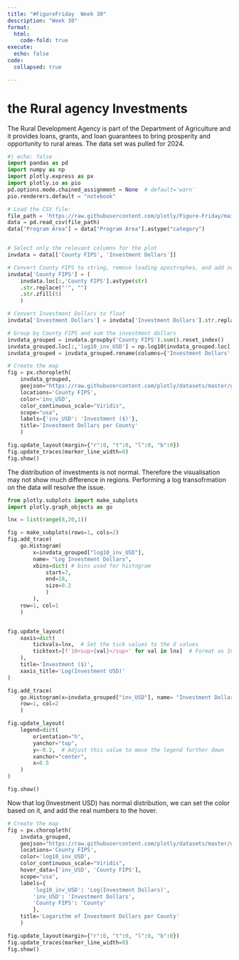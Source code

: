 ```yaml
---
title: "#FigureFriday  Week 30"
description: "Week 30"
format: 
  html:
    code-fold: true
execute:
  echo: false
code:
  collapsed: true

---
```


# the Rural agency Investments

The Rural Development Agency is part of the Department of Agriculture and it provides loans, grants, and loan guarantees to bring prosperity and opportunity to rural areas. The data set was pulled for 2024. 


```python
#| echo: false
import pandas as pd
import numpy as np
import plotly.express as px
import plotly.io as pio
pd.options.mode.chained_assignment = None  # default='warn'
pio.renderers.default = "notebook"

# Load the CSV file:
file_path = 'https://raw.githubusercontent.com/plotly/Figure-Friday/main/2024/week-30/rural-investments.csv'
data = pd.read_csv(file_path)
data["Program Area"] = data["Program Area"].astype("category")


# Select only the relevant columns for the plot
invdata = data[['County FIPS', 'Investment Dollars']]

# Convert County FIPS to string, remove leading apostrophes, and add zero when needed
invdata['County FIPS'] = (
    invdata.loc[:,'County FIPS'].astype(str)
    .str.replace("'", "")
    .str.zfill(5)
    )

# Convert Investment Dollars to float
invdata['Investment Dollars'] = invdata['Investment Dollars'].str.replace(',', '').astype(float)

# Group by County FIPS and sum the investment dollars
invdata_grouped = invdata.groupby('County FIPS').sum().reset_index()
invdata_grouped.loc[:,'log10_inv_USD'] = np.log10(invdata_grouped.loc[:,'Investment Dollars'])
invdata_grouped = invdata_grouped.rename(columns={'Investment Dollars':'inv_USD'})

```


```python
# Create the map
fig = px.choropleth(
    invdata_grouped,
    geojson="https://raw.githubusercontent.com/plotly/datasets/master/geojson-counties-fips.json",
    locations='County FIPS',
    color='inv_USD',
    color_continuous_scale="Viridis",
    scope="usa",
    labels={'inv_USD': 'Investment ($)'},
    title='Investment Dollars per County'
    )

fig.update_layout(margin={"r":0, "t":0, "l":0, "b":0})
fig.update_traces(marker_line_width=0)
fig.show()

```

The distribution of investments is not normal. Therefore the visualisation may not show much difference in regions. Performing a log transofrmation on the data will resolve the issue.

```python
from plotly.subplots import make_subplots
import plotly.graph_objects as go

lnx = list(range(8,20,1))

fig = make_subplots(rows=1, cols=2)
fig.add_trace(
    go.Histogram(
        x=invdata_grouped["log10_inv_USD"], 
        name= "Log Investment Dollars",
        xbins=dict( # bins used for histogram
            start=7,
            end=18,
            size=0.2
            )
        ), 
    row=1, col=1
    )


fig.update_layout(
    xaxis=dict(
        tickvals=lnx,  # Set the tick values to the X values
        ticktext=[f'10<sup>{val}</sup>' for val in lnx]  # Format as 10^n
    ),
    title='Investment ($)',
    xaxis_title='Log(Investment USD)'
)

fig.add_trace(
    go.Histogram(x=invdata_grouped["inv_USD"], name= "Investment Dollars"), 
    row=1, col=2
    )

fig.update_layout(
    legend=dict(
        orientation="h",
        yanchor="top",
        y=-0.2,  # Adjust this value to move the legend further down
        xanchor="center",
        x=0.5
    )
)

fig.show()

```

Now that $\log(\text{Investment USD})$ has normal distribution, we can set the color based on it, and add the real numbers to the hover.

```python
# Create the map
fig = px.choropleth(
    invdata_grouped,
    geojson="https://raw.githubusercontent.com/plotly/datasets/master/geojson-counties-fips.json",
    locations='County FIPS',
    color='log10_inv_USD',
    color_continuous_scale="Viridis",
    hover_data=['inv_USD', 'County FIPS'],
    scope="usa",
    labels={
        'log10_inv_USD': 'Log(Investment Dollars)', 
        'inv_USD': 'Investment Dollars',
        'County FIPS': 'County'
        },
    title='Logarithm of Investment Dollars per County'
    )

fig.update_layout(margin={"r":0, "t":0, "l":0, "b":0})
fig.update_traces(marker_line_width=0)
fig.show()

```
